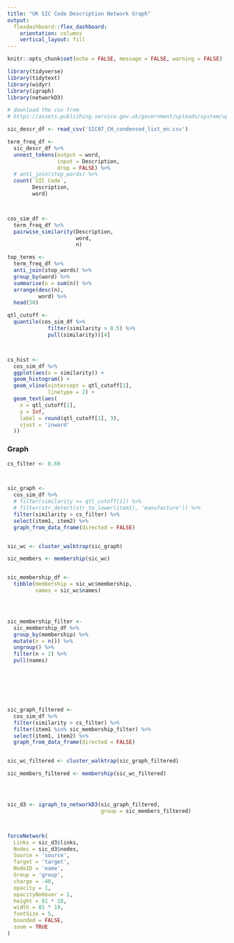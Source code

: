 ---
title: "UK SIC Code Description Network Graph"
output: 
  flexdashboard::flex_dashboard:
    orientation: columns
    vertical_layout: fill
---


```{r setup, include=FALSE}

knitr::opts_chunk$set(echo = FALSE, message = FALSE, warning = FALSE)

```


```{r load_packages}

library(tidyverse)
library(tidytext)
library(widyr)
library(igraph)
library(networkD3)

```


```{r import_data}

# download the csv from 
# https://assets.publishing.service.gov.uk/government/uploads/system/uploads/attachment_data/file/527619/SIC07_CH_condensed_list_en.csv

sic_descr_df <- read_csv('SIC07_CH_condensed_list_en.csv')

```


```{r description_cosine_similarity}


term_freq_df <-
  sic_descr_df %>%
  unnest_tokens(output = word,
                input = Description,
                drop = FALSE) %>%
  # anti_join(stop_words) %>%
  count(`SIC Code`,
        Description,
        word)



cos_sim_df <-
  term_freq_df %>%
  pairwise_similarity(Description,
                      word,
                      n)

```


```{r term_frequency_review}

top_terms <-
  term_freq_df %>%
  anti_join(stop_words) %>%
  group_by(word) %>%
  summarise(n = sum(n)) %>%
  arrange(desc(n),
          word) %>%
  head(50)

```


```{r similarity_distribution}


qtl_cutoff <-
  quantile(cos_sim_df %>%
             filter(similarity > 0.5) %>%
             pull(similarity))[4]



cs_hist <-
  cos_sim_df %>%
  ggplot(aes(x = similarity)) +
  geom_histogram() +
  geom_vline(xintercept = qtl_cutoff[1],
             linetype = 2) +
  geom_text(aes(
    x = qtl_cutoff[1],
    y = Inf,
    label = round(qtl_cutoff[1], 3),
    vjust = 'inward'
  ))


```



### Graph

```{r network_graph}


cs_filter <- 0.69



sic_graph <-
  cos_sim_df %>%
  # filter(similarity >= qtl_cutoff[1]) %>%
  # filter(str_detect(str_to_lower(item1), 'manufacture')) %>%
  filter(similarity > cs_filter) %>%
  select(item1, item2) %>%
  graph_from_data_frame(directed = FALSE)


sic_wc <- cluster_walktrap(sic_graph)

sic_members <- membership(sic_wc)


sic_membership_df <-
  tibble(membership = sic_wc$membership,
         names = sic_wc$names)




sic_membership_filter <-
  sic_membership_df %>%
  group_by(membership) %>%
  mutate(n = n()) %>%
  ungroup() %>%
  filter(n > 2) %>% 
  pull(names)







sic_graph_filtered <-
  cos_sim_df %>%
  filter(similarity > cs_filter) %>%
  filter(item1 %in% sic_membership_filter) %>%
  select(item1, item2) %>%
  graph_from_data_frame(directed = FALSE)


sic_wc_filtered <- cluster_walktrap(sic_graph_filtered)

sic_members_filtered <- membership(sic_wc_filtered)




sic_d3 <- igraph_to_networkD3(sic_graph_filtered,
                              group = sic_members_filtered)



forceNetwork(
  Links = sic_d3$links,
  Nodes = sic_d3$nodes,
  Source = 'source',
  Target = 'target',
  NodeID = 'name',
  Group = 'group',
  charge = -40,
  opacity = 1,
  opacityNoHover = 1,
  height = 81 * 10,
  width = 81 * 19,
  fontSize = 5,
  bounded = FALSE,
  zoom = TRUE
)

```






